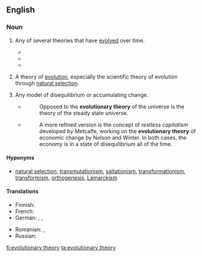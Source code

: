 ==English==
{{wikipedia}}

===Noun===
{{en-noun|head=[[evolutionary]] [[theory]]|evolutionary theories}}

# {{rfd-sense}} {{rfv-sense}} Any of several theories that have [[evolved]] over time.
#* {{quote-book|year=2010|last=Grassie|first=William|authorlink=|title=The new sciences of religion: exploring spirituality from the outside in and bottom up|location=New York|publisher=Palgrave Macmillan|isbn=9780230114746|page=39|pageurl=https://books.google.com/books?id=SWrFAAAAQBAJ&pg=PA39|passage=First, we note an '''evolutionary theory''' of religion and society developing in stages, moving from animism to polytheism to monotheism to secularism.}}
#* {{quote-book|year=1987|last=Eder|first=Klaus|chapter=Learning and the evolution of social systems: an epigenetic perspective|editors=Michael Schmid, Franz M. Wuketits|title=Evolutionary theory in social science|location=Dordrecht|publisher=Springer Netherlands|isbn=9789400940055|page=115|pageurl=https://books.google.com/books?id=dkXVBgAAQBAJ&pg=PA115|passage=Attempting to reconstruct the material of Miller for an '''evolutionary theory''' of the social origins of the state the following three points are to be stressed: [...]}}
#* {{quote-book|year=1982|author=Richard R. Nelson, Sidney G. Winter|title=An '''evolutionary theory''' of economic change|location=Cambridge|publisher=Belknap Press|isbn=9780674272286|page=400|pageurl=https://books.google.com/books?id=6Kx7s_HXxrkC&pg=PA400|passage=We have expounded three basic concepts for an '''evolutionary theory''' of economic change.}}
# {{context|biology}} {{rfd-sense}} A theory of [[evolution]], especially the scientific theory of evolution through [[natural selection]].
# {{context|by extension}} {{rfd-sense}} Any model of disequilibrium or accumulating change.
#* {{quote-book|year=1962|author=Clifford D. Simak|title=The Solar System: Our New Front Yard|chapter=|url=|isbn=|page=70}}
#*: Opposed to the '''evolutionary theory''' of the universe is the theory of the steady state universe.
#* {{quote-book|year=2015|author=Jorge Turmo Arnal|title=Financial Crisis and the Failure of Economic Theory|chapter=|url=|isbn=|page=155}}
#*: A more refined version is the concept of ''restless capitalism'' developed by Metcalfe, working on the '''evolutionary theory''' of economic change by Nelson and Winter. In both cases, the economy is in a state of disequilibrium all of the time.

====Hyponyms====
* {{sense|biology}} [[natural selection]], [[transmutationism]], [[saltationism]], [[transformationism]], [[transformism]], [[orthogenesis]], [[Lamarckism]]

====Translations====
{{trans-top|theory of evolution}}
* Finnish: {{t+|fi|evoluutioteoria}}
* French: {{t|fr|théorie de l'évolution|f}}
* German: {{t+|de|Evolutionstheorie|f}}, {{t+|de|Deszendenztheorie|f}}, {{t+|de|Abstammungstheorie|f}}
{{trans-mid}}
* Romanian: {{t|ro|teorie evoluționară|f}}, {{t|ro|teorie evoluțională|f}}
* Russian: {{t|ru|тео́рия эволю́ции|f}}
{{trans-bottom}}
[[fi:evolutionary theory]]
[[ta:evolutionary theory]]